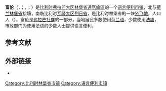{{noteTA|G1=比利时地名}}
{{Infobox Belgium municipality
|name=富伦
|native_name= <small>{{native name|nl|Voeren}}<br>{{native name|fr|Fourons}}<br>{{native name|li|Voere}}</small>
|picture=Sint Martens Voeren.JPG
|picture-legend=圣马尔滕斯富伦
|map=Voeren Limburg Belgium Map.svg
|map-legend=富伦在[[林堡省_(比利时)|林堡省]]的位置
|arms=Voeren wapen2.svg
|flag=Voeren vlag.svg
|region={{BE-REG-FLE}}
|community={{BE-NL}}
|province={{BE-PROV-LI}}
|arrondissement=[[通厄倫區|通厄倫區]]
|nis=73109
|pyramid-date=01/01/2006
|0–19=
|20–64=
|65=
|foreigners=24,73
|foreigners-date=01/07/2006
|mayor=Joris Gaens (Voerbelangen, [[新弗拉芒人聯盟|N-VA]])
|majority=Voerbelangen
|postal-codes=3790, 3791, 3792, 3793, 3798
|telephone-area=04
|web=[http://www.voeren.be/ www.voeren.be]
|coordinates = {{coord|50|45|N|05|47|E|region:BE|display=inline,title}}
}}
'''富伦'''（{{lang-nl|Voeren}}，{{IPA-nl|ˈvuːrə(n)|-|Nl-Voeren.ogg}}；{{Lang-fr|Fourons}}，{{IPA-fr|fuʁɔ̃}}；{{Lang-li|Voere}}）是[[比利时|比利时]][[弗拉芒大区|弗拉芒大区]][[林堡省_(比利时)|林堡省]][[通厄倫區|通厄倫區]]的一个[[语言便利市镇|语言便利]][[市镇_(比利时)|市镇]]，北与[[荷兰|荷兰]][[林堡省_(荷兰)|林堡省]]接壤，南临比利时[[瓦隆大区|瓦隆大区]][[列日省|列日省]]，是比利时林堡省的一块[[飛地|外飞地]]，人口{{wikidata|property|normal+|P1082}}人（{{wikidata|qualifier|P1082|P585}}）。富伦是[[弗拉芒社群|弗拉芒社群]]的一部分，当地居民多数使用[[荷兰语|荷兰语]]，少数使用[[法語|法語]]，市政部门为使用法语的少数人士提供语言便利。

== 参考文献 ==
{{Reflist}}

==外部链接==
* {{Commons category-inline|Voeren}}

{{比利时林堡省市镇}}
{{Authority control}}
{{DEFAULTSORT:Voeren}}
[[Category:比利时林堡省市镇|Category:比利时林堡省市镇]]
[[Category:语言便利市镇|Category:语言便利市镇]]
{{LimburgBE-geo-stub}}